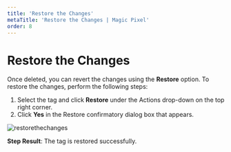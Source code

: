 ---
title: 'Restore the Changes'
metaTitle: 'Restore the Changes | Magic Pixel'
order: 8
---

# Restore the Changes

Once deleted, you can revert the changes using the **Restore** option. 
To restore the changes, perform the following steps:
1.	Select the tag and click **Restore** under the Actions drop-down on the top right corner.
2.	Click **Yes** in the Restore confirmatory dialog box that appears.

![restorethechanges](/images/tagsimages/restoretag.png)

**Step Result**: The tag is restored successfully.
